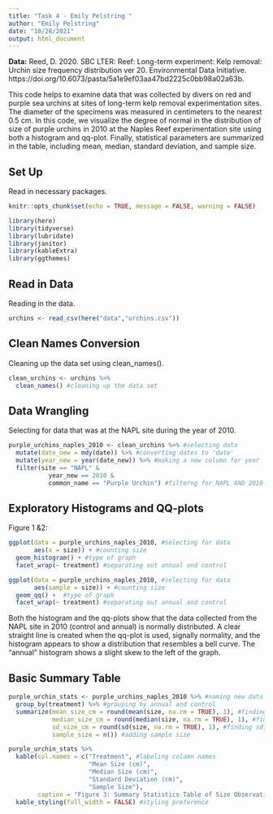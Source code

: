 ```yaml
---
title: "Task 4 - Emily Pelstring "
author: "Emily Pelstring"
date: "10/28/2021"
output: html_document
---
```


**Data:** Reed, D. 2020. SBC LTER: Reef: Long-term experiment: Kelp removal: Urchin size frequency distribution ver 20. Environmental Data Initiative. https://doi.org/10.6073/pasta/5a1e9ef03aa47bd2225c0bb98a02a63b. 

This code helps to examine data that was collected by divers on red and purple sea urchins at sites of long-term kelp removal experimentation sites. The diameter of the specimens was measured in centimeters to the nearest 0.5 cm. In this code, we visualize the degree of normal in the distribution of size of purple urchins in 2010 at the Naples Reef experimentation site using both a histogram and qq-plot. Finally, statistical parameters are summarized in the table, including mean, median, standard deviation, and sample size. 


## Set Up

Read in necessary packages. 

```r
knitr::opts_chunk$set(echo = TRUE, message = FALSE, warning = FALSE)

library(here)
library(tidyverse)
library(lubridate)
library(janitor)
library(kableExtra)
library(ggthemes)

```

## Read in Data

Reading in the data. 

```r
urchins <- read_csv(here("data","urchins.csv"))
```

## Clean Names Conversion 

Cleaning up the data set using clean_names().

```r
clean_urchins <- urchins %>%
  clean_names() #cleaning up the data set 
```

## Data Wrangling 

Selecting for data that was at the NAPL site during the year of 2010. 

```r
purple_urchins_naples_2010 <- clean_urchins %>% #selecting data
  mutate(date_new = mdy(date)) %>% #converting dates to 'date'
  mutate(year_new = year(date_new)) %>% #making a new column for year 
  filter(site == "NAPL" &
           year_new == 2010 &
           common_name == "Purple Urchin") #filterng for NAPL AND 2010 and purple urchin
```

## Exploratory Histograms and QQ-plots 

Figure 1 &2: 
```r
ggplot(data = purple_urchins_naples_2010, #selecting for data
       aes(x = size)) + #counting size 
  geom_histogram() + #type of graph
  facet_wrap(~ treatment) #separating out annual and control 

ggplot(data = purple_urchins_naples_2010, #selecting for data 
       aes(sample = size)) + #counting size
  geom_qq() +  #type of graph
  facet_wrap(~ treatment) #separating out annual and control 
```

Both the histogram and the qq-plots show that the data collected from the NAPL site in 2010 (control and annual) is normally distributed. A clear straight line is created when the qq-plot is used, signally normality, and the histogram appears to show a distribution that resembles a bell curve. The "annual" histogram shows a slight skew to the left of the graph. 

## Basic Summary Table 

```r
purple_urchin_stats <- purple_urchins_naples_2010 %>% #naming new data set 
  group_by(treatment) %>% #grouping by annual and control 
  summarize(mean_size_cm = round(mean(size, na.rm = TRUE), 1), #finding mean, rounding 1 decimal 
            median_size_cm = round(median(size, na.rm = TRUE), 1), #finding median, rounding 1 decimal 
            sd_size_cm = round(sd(size, na.rm = TRUE), 1), #finding sd, rounding 1 decimal 
            sample_size = n()) #adding sample size 

purple_urchin_stats %>%
  kable(col.names = c("Treatment", #labeling column names 
                      "Mean Size (cm)",
                      "Median Size (cm)",
                      "Standard Deviation (cm)",
                      "Sample Size"),
        caption = "Figure 3: Summary Statistics Table of Size Observations on Purple Sea Urchins in Naples Reef (2010). This table presents the mean, median, standard deviation, and sample size of the purple sea urchin data that was collected from Naples Reef in 2010, including both the control and annual collections.") %>%
  kable_styling(full_width = FALSE) #styling preference 
  
```

